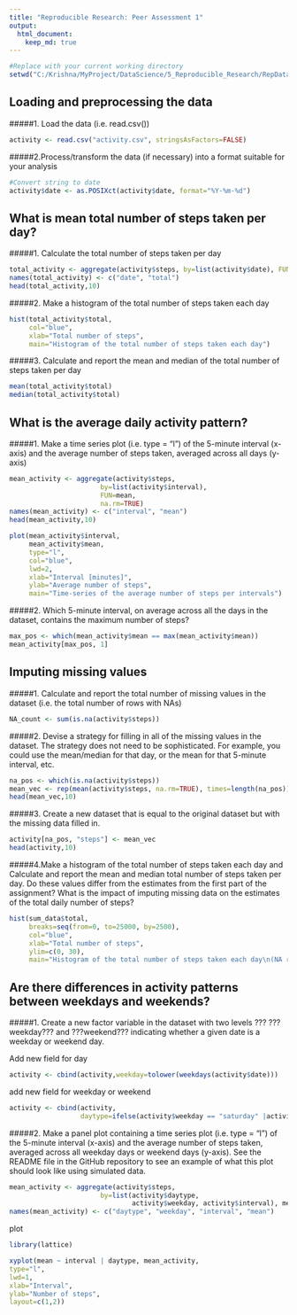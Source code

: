 ```yaml
---
title: "Reproducible Research: Peer Assessment 1"
output: 
  html_document:
    keep_md: true
---
```


```r
#Replace with your current working directory
setwd("C:/Krishna/MyProject/DataScience/5_Reproducible_Research/RepData_PeerAssessment1")
```

## Loading and preprocessing the data

#####1. Load the data (i.e. read.csv())

```r
activity <- read.csv("activity.csv", stringsAsFactors=FALSE)
```

#####2.Process/transform the data (if necessary) into a format suitable for your analysis


```r
#Convert string to date 
activity$date <- as.POSIXct(activity$date, format="%Y-%m-%d")
```

## What is mean total number of steps taken per day?

#####1. Calculate the total number of steps taken per day

```r
total_activity <- aggregate(activity$steps, by=list(activity$date), FUN=sum, na.rm=TRUE)
names(total_activity) <- c("date", "total")
head(total_activity,10)
```

#####2. Make a histogram of the total number of steps taken each day
```r
hist(total_activity$total, 
     col="blue", 
     xlab="Total number of steps", 
     main="Histogram of the total number of steps taken each day")
```

#####3. Calculate and report the mean and median of the total number of steps taken per day
```r
mean(total_activity$total)
median(total_activity$total)
```


## What is the average daily activity pattern?

#####1. Make a time series plot (i.e. type = "l") of the 5-minute interval (x-axis) and the average number of steps taken, averaged across all days (y-axis)

```r
mean_activity <- aggregate(activity$steps, 
                       by=list(activity$interval), 
                       FUN=mean, 
                       na.rm=TRUE)
names(mean_activity) <- c("interval", "mean")
head(mean_activity,10)
```

```r
plot(mean_activity$interval, 
     mean_activity$mean, 
     type="l", 
     col="blue", 
     lwd=2, 
     xlab="Interval [minutes]", 
     ylab="Average number of steps", 
     main="Time-series of the average number of steps per intervals")
```

#####2. Which 5-minute interval, on average across all the days in the dataset, contains the maximum number of steps?

```r
max_pos <- which(mean_activity$mean == max(mean_activity$mean))
mean_activity[max_pos, 1]
```


## Imputing missing values

#####1. Calculate and report the total number of missing values in the dataset (i.e. the total number of rows with NAs)

```r
NA_count <- sum(is.na(activity$steps))
```

#####2. Devise a strategy for filling in all of the missing values in the dataset. The strategy does not need to be sophisticated. For example, you could use the mean/median for that day, or the mean for that 5-minute interval, etc.

```r
na_pos <- which(is.na(activity$steps))
mean_vec <- rep(mean(activity$steps, na.rm=TRUE), times=length(na_pos))
head(mean_vec,10)
```

#####3. Create a new dataset that is equal to the original dataset but with the missing data filled in.

```r
activity[na_pos, "steps"] <- mean_vec
head(activity,10)
```

#####4.Make a histogram of the total number of steps taken each day and Calculate and report the mean and median total number of steps taken per day. Do these values differ from the estimates from the first part of the assignment? What is the impact of imputing missing data on the estimates of the total daily number of steps?

```r
hist(sum_data$total, 
     breaks=seq(from=0, to=25000, by=2500),
     col="blue", 
     xlab="Total number of steps", 
     ylim=c(0, 30), 
     main="Histogram of the total number of steps taken each day\n(NA replaced by mean value)")
```


## Are there differences in activity patterns between weekdays and weekends?

#####1. Create a new factor variable in the dataset with two levels ??? ???weekday??? and ???weekend??? indicating whether a given date is a weekday or weekend day.


Add new field for day
```r
activity <- cbind(activity,weekday=tolower(weekdays(activity$date)))
```

add new field for weekday or weekend

```r
activity <- cbind(activity,
                  daytype=ifelse(activity$weekday == "saturday" |activity$weekday == "sunday", "weekend","weekday"))
```

#####2. Make a panel plot containing a time series plot (i.e. type = "l") of the 5-minute interval (x-axis) and the average number of steps taken, averaged across all weekday days or weekend days (y-axis). See the README file in the GitHub repository to see an example of what this plot should look like using simulated data.


```r
mean_activity <- aggregate(activity$steps, 
                       by=list(activity$daytype, 
                               activity$weekday, activity$interval), mean)
names(mean_activity) <- c("daytype", "weekday", "interval", "mean")
```

plot

```r
library(lattice)

xyplot(mean ~ interval | daytype, mean_activity, 
type="l", 
lwd=1, 
xlab="Interval", 
ylab="Number of steps", 
layout=c(1,2))
```

